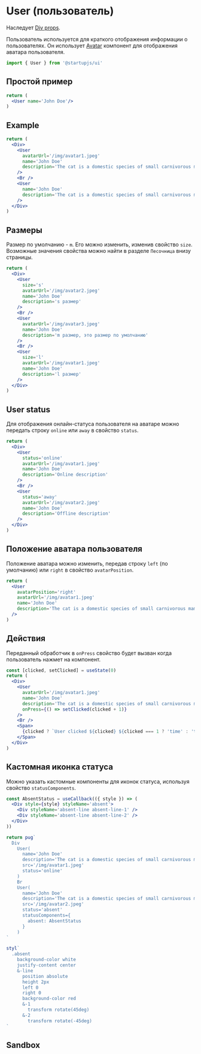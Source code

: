 
# User (пользователь)

Наследует [Div props](/docs/components/Div).

Пользователь используется для краткого отображения информации о пользователях. Он использует [Avatar](/docs/components/Avatar) компонент для отображения аватара пользователя.

```jsx
import { User } from '@startupjs/ui'
```

## Простой пример

```jsx example
return (
  <User name='John Doe'/>
)
```

## Example

```jsx example
return (
  <Div>
    <User
      avatarUrl='/img/avatar1.jpeg'
      name='John Doe'
      description='The cat is a domestic species of small carnivorous mammal'
    />
    <Br />
    <User
      name='John Doe'
      description='The cat is a domestic species of small carnivorous mammal'
    />
  </Div>
)
```

## Размеры

Размер по умолчанию - `m`. Его можно изменить, изменив свойство `size`. Возможные значения свойства можно найти в разделе `Песочница` внизу страницы.

```jsx example
return (
  <Div>
    <User
      size='s'
      avatarUrl='/img/avatar2.jpeg'
      name='John Doe'
      description='s размер'
    />
    <Br />
    <User
      avatarUrl='/img/avatar3.jpeg'
      name='John Doe'
      description='m размер, это размер по умолчанию'
    />
    <Br />
    <User
      size='l'
      avatarUrl='/img/avatar1.jpeg'
      name='John Doe'
      description='l размер'
    />
  </Div>
)
```

## User status

Для отображения онлайн-статуса пользователя на аватаре можно передать строку `online` или `away` в свойство `status`.

```jsx example
return (
  <Div>
    <User
      status='online'
      avatarUrl='/img/avatar1.jpeg'
      name='John Doe'
      description='Online description'
    />
    <Br />
    <User
      status='away'
      avatarUrl='/img/avatar2.jpeg'
      name='John Doe'
      description='Offline description'
    />
  </Div>
)
```

## Положение аватара пользователя

Положение аватара можно изменить, передав строку `left` (по умолчанию) или `right` в свойство `avatarPosition`.

```jsx example
return (
  <User
    avatarPosition='right'
    avatarUrl='/img/avatar1.jpeg'
    name='John Doe'
    description='The cat is a domestic species of small carnivorous mammal'
  />
)
```

## Действия

Переданный обработчик в `onPress` свойство будет вызван когда пользователь нажмет на компонент.

```jsx example
const [clicked, setClicked] = useState(0)
return (
  <Div>
    <User
      avatarUrl='/img/avatar1.jpeg'
      name='John Doe'
      description='The cat is a domestic species of small carnivorous mammal'
      onPress={() => setClicked(clicked + 1)}
    />
    <Br />
    <Span>
      {clicked ? `User clicked ${clicked} ${clicked === 1 ? 'time' : 'times'}` : 'Click on user'}
    </Span>
  </Div>
)
```

## Кастомная иконка статуса

Можно указать кастомные компоненты для иконок статуса, используя свойство `statusComponents`.

```jsx example
const AbsentStatus = useCallback(({ style }) => (
  <Div style={style} styleName='absent'>
    <Div styleName='absent-line absent-line-1' />
    <Div styleName='absent-line absent-line-2' />
  </Div>
))

return pug`
  Div
    User(
      name='John Doe'
      description='The cat is a domestic species of small carnivorous mammal'
      src='/img/avatar1.jpeg'
      status='online'
    )
    Br
    User(
      name='John Doe'
      description='The cat is a domestic species of small carnivorous mammal'
      src='/img/avatar2.jpeg'
      status='absent'
      statusComponents={
        absent: AbsentStatus
      }
    )
`

styl`
  .absent
    background-color white
    justify-content center
    &-line
      position absolute
      height 2px
      left 0
      right 0
      background-color red
      &-1
        transform rotate(45deg)
      &-2
        transform rotate(-45deg)
`
```

## Sandbox

<Sandbox Component={User} />
